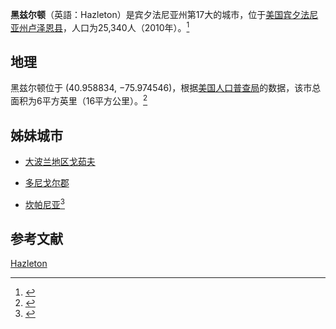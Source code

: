 {{Infobox settlement
| official_name          = 黑兹尔顿
| settlement_type        = 城市
| image_skyline          = Downtown hazleton pa.jpg
| image_caption          = 黑兹尔顿天际线
| image_flag             =
| image_seal             =
| nickname               = The Mountain City, Mob City, The Power City
| motto                  =
| image_map              =
| map_caption            =
| pushpin_map            = Pennsylvania
| pushpin_label_position = left 
| pushpin_map_caption    = 在宾夕法尼亚州的位置
| subdivision_type       = 国家
| subdivision_name       = [[美国|美国]]
| subdivision_type1 = 州
| subdivision_name1      = [[宾夕法尼亚州|宾夕法尼亚州]]
| subdivision_type2      = [[List_of_counties_in_Pennsylvania|县]]
| subdivision_name2      = [[Luzerne_County,_Pennsylvania|Luzerne]]
| leader_title           = [[市长|市长]]
| leader_name            = Jeff Cusat [[Republican_Party_(United_States)|(R)]]
| elevation_ft           = 1689
| population_total       = 18,340
| population_as_of       = 2015
| population_urban       =
| population_metro       =
| population_note        =
| timezone               = [[Eastern_Standard_Time_Zone|EST]]
|utc_offset             = −5
| timezone_DST           = [[Eastern_Daylight_Time|EDT]]
|utc_offset_DST         = −4
|postal_code_type       = [[邮政编码|邮政编码]]
|postal_code            = 18201, 18202
| area_code              = [[Area_code_570|570]] Exchanges: 450, 453, 454, 455, 459
| blank_name             = [[FIPS码|FIPS码]]
| blank_info             = 42-33408
| website                = {{URL|http://www.hazletoncity.org/}}
| footnotes              =
}}

'''黑兹尔顿'''（英語：Hazleton）是宾夕法尼亚州第17大的城市，位于[[美国|美国]][[宾夕法尼亚州|宾夕法尼亚州]][[卢泽恩县|卢泽恩县]]，人口为25,340人（2010年）。<ref>{{Cite web|url=http://www.usatoday.com/news/nation/census/profile/PA|title=Census 2010: Pennsylvania - USATODAY.com|accessdate=2016-06-28|archive-date=2011-03-14|archive-url=https://web.archive.org/web/20110314234139/http://www.usatoday.com/news/nation/census/profile/pa|dead-url=no}}</ref>

==地理==
黑兹尔顿位于{{Coord|40|57|32|N|75|58|28|W|type:city}} (40.958834, −75.974546)，根据[[美国人口普查局|美国人口普查局]]的数据，该市总面积为6平方英里（16平方公里）。<ref name="GR1">{{cite web|url=http://www.census.gov/geo/www/gazetteer/gazette.html|title=US Gazetteer files: 2010, 2000, and 1990|accessdate=2011-04-23|date=2011-02-12|publisher=[[United_States_Census_Bureau|United States Census Bureau]]|archive-url=https://web.archive.org/web/20060720110047/http://www.census.gov/geo/www/gazetteer/gazette.html|archive-date=2006-07-20|dead-url=yes}}</ref>

==姊妹城市==
* {{POL}}[[大波兰地区戈茹夫|大波兰地区戈茹夫]]
* {{IRL}}[[多尼戈尔郡|多尼戈尔郡]]
* {{ITA}}[[坎帕尼亚|坎帕尼亚]]<ref>{{Cite web |url=http://mysite.verizon.net/vze8isfi/hazleton.html |title=存档副本 |accessdate=2016-06-28 |archive-date=2008-12-01 |archive-url=https://web.archive.org/web/20081201230453/http://mysite.verizon.net/vze8isfi/hazleton.html |dead-url=yes }}</ref>

==参考文献==
{{refs}}
{{Pennsylvania-stub}}
{{normdaten}}
{{DEFAULTSORT:Hazleton}}
[[Category:宾夕法尼亚州城市|Hazleton]]